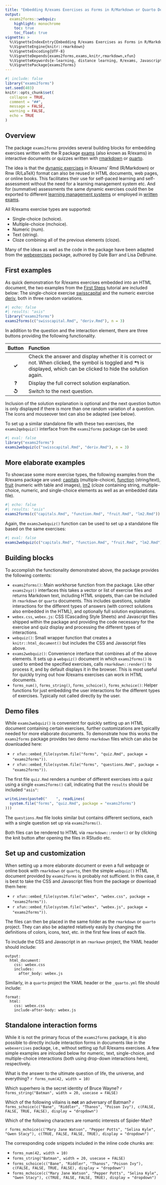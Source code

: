 ```yaml
---
title: "Embedding R/exams Exercises as Forms in R/Markdown or Quarto Documents"
output:
  exams2forms::webquiz:
    highlight: monochrome
    toc: true
    toc_float: true
vignette: >
  %\VignetteIndexEntry{Embedding R/exams Exercises as Forms in R/Markdown or Quarto Documents}
  %\VignetteEngine{knitr::rmarkdown}
  %\VignetteEncoding{UTF-8}
  %\VignetteDepends{exams2forms,exams,knitr,rmarkdown,xfun}
  %\VignetteKeywords{e-learning, distance learning, R/exams, Javascript}
  %\VignettePackage{exams2forms}
---
```


```r
#| include: false
library("exams2forms")
set.seed(403)
knitr::opts_chunk$set(
  collapse = TRUE,
  comment = "##",
  message = FALSE,
  warning = FALSE,
  echo = TRUE
)
```

## Overview

The package `exams2forms` provides several building blocks for 
embedding exercises written with the R package [exams](https://www.R-exams.org/)
(also known as R/exams) in interactive documents or quizzes written with
[rmarkdown](https://rmarkdown.rstudio.com/) or [quarto](https://quarto.org/).

The idea is that the [dynamic exercises](https://www.R-exams.org/intro/dynamic/)
in R/exams' Rmd (R/Markdown) or Rnw (R/LaTeX) format can also be reused in HTML documents, web pages,
or online books. This facilitates their use for self-paced learning and
self-assessment without the need for a learning management system etc.
And for (summative) assessments the same dynamic exercises could then be
exported to different [learning management systems](https://www.R-exams.org/intro/elearning/)
or employed in [written exams](https://www.R-exams.org/intro/written/).

All R/exams exercise types are supported:

- Single-choice (schoice).
- Multiple-choice (mchoice).
- Numeric (num).
- Text (string).
- Cloze combining all of the previous elements (cloze).

Many of the ideas as well as the code in the package have been adapted from the
[webexercises](https://psyteachr.github.io/webexercises/) package, authored by Dale Barr
and Lisa DeBruine.


## First examples

As quick demonstration for R/exams exercises embedded into an HTML document,
the two examples from the [First Steps](https://www.R-exams.org/tutorials/first_steps/)
tutorial are included below: The single-choice exercise
[swisscapital](https://www.R-exams.org/templates/swisscapital/)
and the numeric exercise [deriv](https://www.R-exams.org/templates/deriv/),
both in three random variations.

```r
#| echo: false
#| results: "asis"
library("exams2forms")
exams2forms(c("swisscapital.Rmd", "deriv.Rmd"), n = 3)
```

In addition to the question and the interaction element, there are three
buttons providing the following functionality.

| Button         | Function                                                                                                                                                                       |
|:--------------:|:-------------------------------------------------------------------------------------------------------------------------------------------------------------------------------|
| <b>&check;</b> | Check the answer and display whether it is correct or not. When clicked, the symbol is toggled and <b>&lsh;</b> is displayed, which can be clicked to hide the solution again. |
| <b>&quest;</b> | Display the full correct solution explanation.                                                                                                                                 |
| <b>&#8634;</b> | Switch to the next question.                                                                                                                                                   |

Inclusion of the solution explanation is optional and the next question
button is only displayed if there is more than one random variation of a
question. The icons and mouseover text can also be adapted (see below).

To set up a similar standalone file with these two exercises, the
`exams2qebquiz()` interface from the `exams2forms` package can be used:

```r
#| eval: false
library("exams2forms")
exams2webquiz(c("swisscapital.Rmd", "deriv.Rmd"), n = 3)
```


## More elaborate examples

To showcase some more exercise types, the following examples from the R/exams
package are used: 
[capitals](https://www.R-exams.org/templates/capitals/) (multiple-choice),
[function](https://www.R-exams.org/templates/function/) (string/text),
[fruit](https://www.R-exams.org/templates/fruit/) (numeric with table and images),
[lm2](https://www.R-exams.org/templates/lm2/) (cloze containing string,
multiple-choice, numeric, and single-choice elements as well as an embedded data file).

```r
#| echo: false
#| results: "asis"
exams2forms(c("capitals.Rmd", "function.Rmd", "fruit.Rmd", "lm2.Rmd"))
```

Again, the `exams2webquiz()` function can be used to set up a standalone
file based on the same exercises:

```r
#| eval: false
exams2webquiz(c("capitals.Rmd", "function.Rmd", "fruit.Rmd", "lm2.Rmd"))
```


## Building blocks

To accomplish the functionality demonstrated above, the package provides
the following contents:

- `exams2forms()`: Main workhorse function from the package. Like other
  `exams2xyz()` interfaces this takes a vector or list of exercise files
  and returns Markdown text, including HTML snippets,
  than can be included in `rmarkdown` or `quarto` documents. This includes
  questions, suitable interactions for the different types of answers
  (with correct solutions also embedded in the HTML), and optionally full
  solution explanations.
- `webex.css`, `webex.js`: CSS (Cascading Style Sheets) and Javascript files
  shipped within the package and providing the code necessary for the exercise
  and quiz display and processing the different types of interactions.
- `webquiz()`: Small wrapper function that creates a `knitr::html_document()`
  but includes the CSS and Javascript files above.
- `exams2webquiz()`: Convenience interface that combines all of the above
  elements. It sets up a `webquiz()` document in which `exams2forms()` is
  used to embed the specified exercises, calls `rmarkdown::render()` to
  process it, and by default displays it in the browser. This is most useful
  for quickly trying out how R/exams exercises can work in HTML documents.
- `forms_num()`, `forms_string()`, `forms_schoice()`, `forms_mchoice()`: Helper functions
  for just embedding the user interactions for the different types of exercises.
  Typically not called directly by the user.


## Demo files

While `exams2webquiz()` is convenient for quickly setting up an HTML document
containing certain exercises, further customizations are typicallly needed
for more elaborate documents. To demonstrate how this works the `exams2forms`
package provides two demo `rmarkdown` files which can also be downloaded here:

- `r xfun::embed_file(system.file("forms", "quiz.Rmd", package = "exams2forms"))`.
- `r xfun::embed_file(system.file("forms", "questions.Rmd", package = "exams2forms"))`.

The first file `quiz.Rmd` renders a number of different exercises into a
quiz using a single `exams2forms()` call, indicating that the `results` should
be included `"asis"`:

```r
writeLines(paste0("    ", readLines(
  system.file("forms", "quiz.Rmd", package = "exams2forms")
)))
```

The `questions.Rmd` file looks similar but contains different sections, each with
a single question set up via `exams2forms()`.

Both files can be rendered to HTML via `rmarkdown::render()` or by clicking the
knit button after opening the files in RStudio etc.


## Set up and customization

When setting up a more elaborate document or even a full webpage or online book
with `rmarkdown` or `quarto`, then the simple `webquiz()` HTML document provided
by `exams2forms` is probably not sufficient. In this case, it is best to take the
CSS and Javascript files from the package or download them here:

- `r xfun::embed_file(system.file("webex", "webex.css", package = "exams2forms"))`.
- `r xfun::embed_file(system.file("webex", "webex.js", package = "exams2forms"))`.

The files can then be placed in the same folder as the `rmarkdown` or `quarto`
project. They can also be adapted relatively easily by changing the definitions of
colors, icons, text, etc. in the first few lines of each file.


To include the CSS and Javascript in an `rmarkown` project, the YAML header should
include:

```
output:
  html_document:
    css: webex.css
    includes:
      after_body: webex.js
```

Similarly, in a `quarto` project the YAML header or the `_quarto.yml` file should
include:

```
format:
  html:
    css: webex.css
    include-after-body: webex.js
```


## Standalone interaction forms

While it is not the primary focus of the `exams2forms` package, it is also possible
to directly include interaction forms in documents like in the `webexercises` package,
i.e., without setting up full R/exams exercises. A few simple examples are inlcuded below
for numeric, text, single-choice, and multiple-choice interactions
(both using drop-down interactions here), respectively.

What is the answer to the ultimate question of life, the universe, and everything?
`r forms_num(42, width = 10)`

Which superhero is the secret identity of Bruce Wayne?
`r forms_string("Batman", width = 20, usecase = FALSE)`

Which of the following villains is **not** an adversary of Batman?
`r forms_schoice(c("Bane", "Riddler", "Thanos", "Poison Ivy"), c(FALSE, FALSE, TRUE, FALSE), display = "dropdown")`

Which of the following characters are romantic interests of Spider-Man?

`r forms_mchoice(c("Mary Jane Watson", "Pepper Potts", "Selina Kyle", "Gwen Stacy"), c(TRUE, FALSE, FALSE, TRUE), display = "dropdown")`

The corresponding code snippets included in the inline code chunks are:

- `forms_num(42, width = 10)`
- `forms_string("Batman", width = 20, usecase = FALSE)`
- `forms_schoice(c("Bane", "Riddler", "Thanos", "Poison Ivy"), c(FALSE, FALSE, TRUE, FALSE), display = "dropdown")`
- `forms_mchoice(c("Mary Jane Watson", "Pepper Potts", "Selina Kyle", "Gwen Stacy"), c(TRUE, FALSE, FALSE, TRUE), display = "dropdown")`
